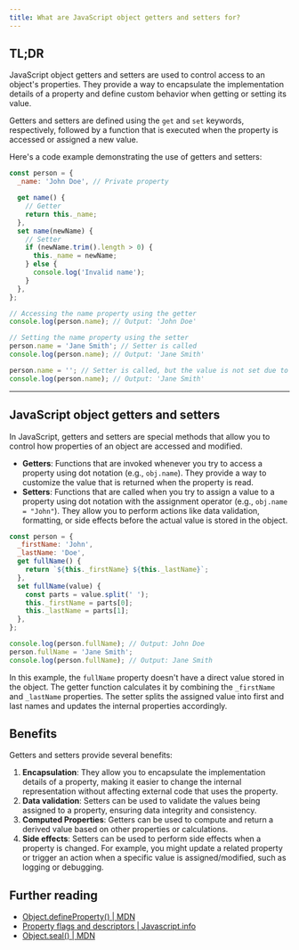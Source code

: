 ```yaml
---
title: What are JavaScript object getters and setters for?
---
```


## TL;DR

JavaScript object getters and setters are used to control access to an object's properties. They provide a way to encapsulate the implementation details of a property and define custom behavior when getting or setting its value.

Getters and setters are defined using the `get` and `set` keywords, respectively, followed by a function that is executed when the property is accessed or assigned a new value.

Here's a code example demonstrating the use of getters and setters:

```js live
const person = {
  _name: 'John Doe', // Private property

  get name() {
    // Getter
    return this._name;
  },
  set name(newName) {
    // Setter
    if (newName.trim().length > 0) {
      this._name = newName;
    } else {
      console.log('Invalid name');
    }
  },
};

// Accessing the name property using the getter
console.log(person.name); // Output: 'John Doe'

// Setting the name property using the setter
person.name = 'Jane Smith'; // Setter is called
console.log(person.name); // Output: 'Jane Smith'

person.name = ''; // Setter is called, but the value is not set due to validation
console.log(person.name); // Output: 'Jane Smith'
```

---

## JavaScript object getters and setters

In JavaScript, getters and setters are special methods that allow you to control how properties of an object are accessed and modified.

- **Getters**: Functions that are invoked whenever you try to access a property using dot notation (e.g., `obj.name`). They provide a way to customize the value that is returned when the property is read.
- **Setters**: Functions that are called when you try to assign a value to a property using dot notation with the assignment operator (e.g., `obj.name = "John"`). They allow you to perform actions like data validation, formatting, or side effects before the actual value is stored in the object.

```js live
const person = {
  _firstName: 'John',
  _lastName: 'Doe',
  get fullName() {
    return `${this._firstName} ${this._lastName}`;
  },
  set fullName(value) {
    const parts = value.split(' ');
    this._firstName = parts[0];
    this._lastName = parts[1];
  },
};

console.log(person.fullName); // Output: John Doe
person.fullName = 'Jane Smith';
console.log(person.fullName); // Output: Jane Smith
```

In this example, the `fullName` property doesn't have a direct value stored in the object. The getter function calculates it by combining the `_firstName` and `_lastName` properties. The setter splits the assigned value into first and last names and updates the internal properties accordingly.

## Benefits

Getters and setters provide several benefits:

1. **Encapsulation**: They allow you to encapsulate the implementation details of a property, making it easier to change the internal representation without affecting external code that uses the property.
1. **Data validation**: Setters can be used to validate the values being assigned to a property, ensuring data integrity and consistency.
1. **Computed Properties**: Getters can be used to compute and return a derived value based on other properties or calculations.
1. **Side effects**: Setters can be used to perform side effects when a property is changed. For example, you might update a related property or trigger an action when a specific value is assigned/modified, such as logging or debugging.

## Further reading

- [Object.defineProperty() | MDN](https://developer.mozilla.org/en-US/docs/Web/JavaScript/Reference/Global_Objects/Object/defineProperty)
- [Property flags and descriptors | Javascript.info](https://javascript.info/property-descriptors)
- [Object.seal() | MDN](https://developer.mozilla.org/en-US/docs/Web/JavaScript/Reference/Global_Objects/Object/seal)
